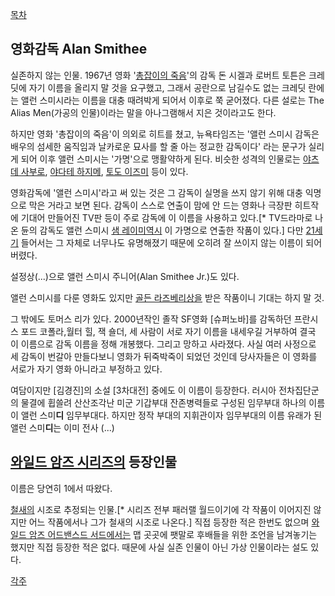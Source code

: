 [[목차]]

== 영화감독 Alan Smithee ==
실존하지 않는 인물. 1967년 영화 '[[총잡이의 죽음]]'의 감독 돈 시겔과 로버트 토튼은 크레딧에 자기 이름을 올리지 말 것을 요구했고, 그래서 공란으로 남길수도 없는 크레딧 란에는 앨런 스미시라는 이름을 대충 때려박게 되어서 이후로 쭉 굳어졌다. 다른 설로는 The Alias Men(가공의 인물)이라는 말을 아나그램해서 지은 것이라고도 한다.

하지만 영화 '총잡이의 죽음'이 의외로 히트를 쳤고, 뉴욕타임즈는 '앨런 스미시 감독은 배우의 섬세한 움직임과 날카로운 묘사를 할 줄 아는 정교한 감독이다' 라는 문구가 실리게 되어 이후 앨런 스미시는 '가명'으로 맹활약하게 된다. 비슷한 성격의 인물로는 [[야츠데 사부로]], [[야다테 하지메]], [[토도 이즈미]] 등이 있다.

영화감독에 '앨런 스미시'라고 써 있는 것은 그 감독이 실명을 쓰지 않기 위해 대충 익명으로 막은 거라고 보면 된다. 감독이 스스로 연출이 맘에 안 드는 영화나 극장판 히트작에 기대어 만들어진 TV판 등이 주로 감독에 이 이름을 사용하고 있다.[* TV드라마로 나온 듄의 감독도 앨런 스미시 [[샘 레이미]]역시 이 가명으로 연출한 작품이 있다.] 다만 [[21세기]] 들어서는 그 자체로 너무나도 유명해졌기 때문에 오히려 잘 쓰이지 않는 이름이 되어버렸다.

설정상(...)으로 앨런 스미시 주니어(Alan Smithee Jr.)도 있다.

앨런 스미시를 다룬 영화도 있지만 [[골든 라즈베리]]상을 받은 작품이니 기대는 하지 말 것.

그 밖에도 토머스 리가 있다. 2000년작인 졸작 SF영화 [슈퍼노바]를 감독하던 프란시스 포드 코폴라,월터 힐, 잭 숄더, 세 사람이 서로 자기 이름을 내세우길 거부하여 결국 이 이름으로 감독 이름을 정해 개봉했다. 그리고 망하고 사라졌다. 사실 여러 사정으로 세 감독이 번갈아 만들다보니 영화가 뒤죽박죽이 되었던 것인데 당사자들은 이 영화를 서로가 자기 영화 아니라고 부정하고 있다.

여담이지만 [김경진]의 소설 [3차대전] 중에도 이 이름이 등장한다. 러시아 전차집단군의 물결에 휩쓸려 산산조각난 미군 기갑부대 잔존병력들로 구성된 임무부대 하나의 이름이 앨런 스미'''디''' 임무부대다. 하지만 정작 부대의 지휘관이자 임무부대의 이름 유래가 된 앨런 스미'''디'''는 이미 전사 (...)

== [[와일드 암즈 시리즈]]의 등장인물 ==
이름은 당연히 1에서 따왔다.

[[철새]]의 시조로 추정되는 인물.[* 시리즈 전부 패러랠 월드이기에 각 작품이 이어지진 않지만 어느 작품에서나 그가 철새의 시조로 나온다.] 직접 등장한 적은 한번도 없으며 [[와일드 암즈 어드밴스드 서드]]에서는 맵 곳곳에 팻말로 후배들을 위한 조언을 남겨놓기는 했지만 직접 등장한 적은 없다. 때문에 사실 실존 인물이 아닌 가상 인물이라는 설도 있다.

[[각주]]
